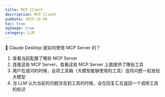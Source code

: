 ```yaml
---
title: MCP Client
description: MCP Client
pubDate: 2025-10-09
toc: true
ogImage: true
category: LLM
---
```


🤔 Claude Desktop 是如何使用 MCP Server 的？

1. 查看当前配置了哪些 MCP Server
2. 连接这些 MCP Server，查看这些 MCP Server 上面提供了哪些工具
3. 用户在提问的时候，会将工具箱（大模型能够使用的工具）连同问题一起发给大模型
4. 当 LLM 认为当前的问题涉及到工具的时候，会在回复汇总返回一个调用工具的标识
